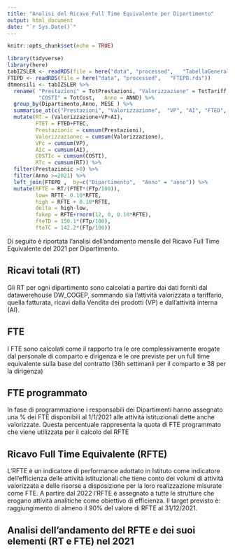 ```yaml
---
title: "Analisi del Ricavo Full Time Equivalente per Dipartimento"
output: html_document
date: "`r Sys.Date()`"
---
```


```r
knitr::opts_chunk$set(echo = TRUE)

library(tidyverse)
library(here)
tabIZSLER <- readRDS(file = here("data", "processed",   "TabellaGenerale.rds"))
FTEPD <- readRDS(file = here("data", "processed",   "FTEPD.rds"))
dtmensili <- tabIZSLER %>% 
  rename( "Prestazioni" = TotPrestazioni, "Valorizzazione" = TotTariff, "VP" = TotFattVP, "AI" = TAI, 
          "COSTI" = TotCost,   Anno = ANNO) %>%   
  group_by(Dipartimento,Anno, MESE ) %>% 
  summarise_at(c("Prestazioni", "Valorizzazione",  "VP", "AI", "FTED", "FTEC","COSTI"), sum, na.rm = T) %>% 
  mutate(RT = (Valorizzazione+VP+AI),
         FTET = FTED+FTEC,
         Prestazionic = cumsum(Prestazioni), 
         Valorizzazionec = cumsum(Valorizzazione), 
         VPc = cumsum(VP), 
         AIc = cumsum(AI), 
         COSTIc = cumsum(COSTI), 
         RTc = cumsum(RT)) %>%   
  filter(Prestazionic >0) %>% 
  filter(Anno >=2021) %>% 
  left_join(FTEPD ,  by=c("Dipartimento",  "Anno" = "anno")) %>%  
  mutate(RFTE = RT/(FTET*(FTp/100)), 
         low= RFTE- 0.10*RFTE, 
         high = RFTE + 0.10*RFTE, 
         delta = high-low, 
         fakep = RFTE+rnorm(12, 0, 0.10*RFTE), 
         fteTD = 150.1*(FTp/100), 
         fteTC = 142.2*(FTp/100))
```

Di seguito è riportata l'analisi dell'andamento mensile del Ricavo Full Time Equivalente del 2021 per Dipartimento.

## Ricavi totali (RT)
Gli RT per ogni dipartimento sono calcolati a partire dai dati forniti dal datawerehouse DW_COGEP, sommando sia l'attività valorizzata a tariffario,  quella fatturata, ricavi dalla Vendita dei prodotti (VP) e dall'attività interna (AI). 

## FTE
I FTE   sono calcolati come il rapporto tra le ore complessivamente erogate dal personale di comparto e dirigenza e le ore previste per un full time equivalente sulla base del contratto (36h settimanli per il comparto e 38 per la dirigenza)

## FTE programmato
In fase di programmazione i responsabili dei Dipartimenti hanno assegnato una % dei FTE disponibili al 1/1/2021 alle attività istituzionali dette anche valorizzate. 
Questa percentuale rappresenta la quota di FTE programmato che viene utilizzata per il calcolo del RFTE


## Ricavo Full Time Equivalente (RFTE)
L'RFTE è un indicatore di performance adottato in Istituto come indicatore dell'efficienza delle attività istituzionali che tiene conto dei volumi di attività valorizzata e delle risorse a disposizione per la loro realizzazione misurate come FTE. A partire dal 2022 l'RFTE è assegnato a tutte le strutture che erogano attività analitiche come obiettivo di efficienza. Il target previsto è: raggiungimento di almeno il 90% del valore di RFTE al 31/12/2021.


## Analisi dell'andamento del RFTE e dei suoi elementi (RT e FTE) nel 2021







 
